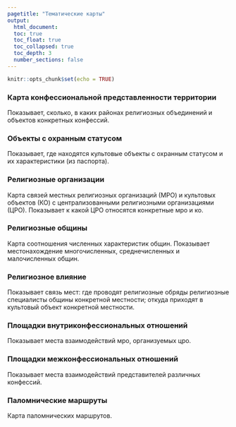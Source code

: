 ```yaml
---
pagetitle: "Тематические карты"
output:
  html_document:
  toc: true
  toc_float: true
  toc_collapsed: true
  toc_depth: 3
  number_sections: false
---
```


```r
knitr::opts_chunk$set(echo = TRUE)
```

### Карта конфессиональной представленности территории

Показывает, сколько, в каких районах религиозных объединений и объектов конкретных конфессий. 

### Объекты с охранным статусом

Показывает, где находятся культовые объекты с охранным статусом и их характеристики (из паспорта).

### Религиозные организации
Карта связей местных религиозных организаций (МРО) и культовых объектов (КО) с централизованными религиозными организациями (ЦРО). Показывает к какой ЦРО относятся конкретные мро и ко. 

### Религиозные общины

Карта соотношения численных характеристик общин. Показывает местонахождение многочисленных, среднечисленных и малочисленных общин. 

### Религиозное влияние 

Показывает связь мест: где проводят религиозные обряды религиозные специалисты общины конкретной местности; откуда приходят в культовый объект конкретной местности.

### Площадки внутриконфессиональных отношений 

Показывает места взаимодействий мро, организуемых цро.

### Площадки межконфессиональных отношений 

Показывает места взаимодействий представителей различных конфессий.

### Паломнические маршруты

Карта паломнических маршрутов.